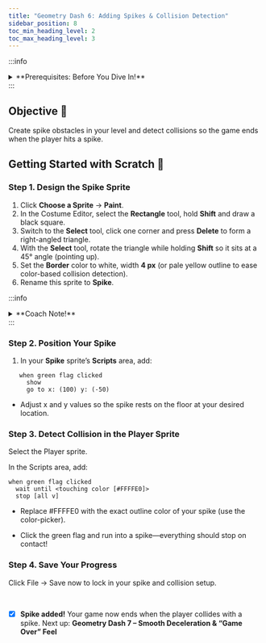 ```yaml
---
title: "Geometry Dash 6: Adding Spikes & Collision Detection"
sidebar_position: 8
toc_min_heading_level: 2
toc_max_heading_level: 3
---
```


:::info
<details style={{border:'none'}}>
  <summary>**Prerequisites: Before You Dive In!**</summary>

- You have completed **Geometry Dash 1–5** (Drawing the Player, Adding Music & Jumping, Level Design, Scrolling the Level, Infinite Scroll with Clones).  
- You’re familiar with the Scratch editor: Sprites pane, Costume Editor, and basic scripting blocks like **when green flag clicked**, **forever**, and **stop [all]**.  
</details>
:::

## Objective 🧐

Create spike obstacles in your level and detect collisions so the game ends when the player hits a spike.

## Getting Started with Scratch 🚩

### Step 1. Design the Spike Sprite

1. Click **Choose a Sprite** → **Paint**.  
2. In the Costume Editor, select the **Rectangle** tool, hold **Shift** and draw a black square.  
3. Switch to the **Select** tool, click one corner and press **Delete** to form a right-angled triangle.  
4. With the **Select** tool, rotate the triangle while holding **Shift** so it sits at a 45° angle (pointing up).  
5. Set the **Border** color to white, width **4 px** (or pale yellow outline to ease color-based collision detection).  
6. Rename this sprite to **Spike**.

:::info
<details style={{border:'none'}}>
  <summary>**Coach Note!**</summary>
  
  Using a unique outline color (like a very pale yellow) helps Scratch’s **touching color** block detect collisions more reliably.
</details>
:::

### Step 2. Position Your Spike

1. In your **Spike** sprite’s **Scripts** area, add:
```scratch
   when green flag clicked
     show
     go to x: (100) y: (-50)
```

- Adjust x and y values so the spike rests on the floor at your desired location.

### Step 3. Detect Collision in the Player Sprite

Select the Player sprite.

In the Scripts area, add:

```scratch
when green flag clicked
  wait until <touching color [#FFFFE0]>
  stop [all v]
```

- Replace #FFFFE0 with the exact outline color of your spike (use the color-picker).

- Click the green flag and run into a spike—everything should stop on contact!

### Step 4. Save Your Progress

Click File → Save now to lock in your spike and collision setup.

<br />

- [x] **Spike added!** Your game now ends when the player collides with a spike. Next up: **Geometry Dash 7 – Smooth Deceleration & “Game Over” Feel**